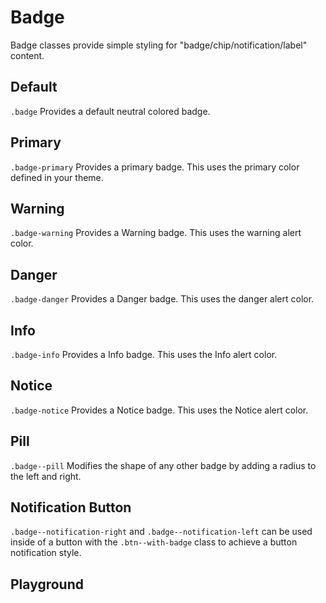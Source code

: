 
# Badge

Badge classes provide simple styling for "badge/chip/notification/label" content.

## Default

`.badge` Provides a default neutral colored badge.

<Canvas withToolbar>
  <Story id='components-badge--default' />
</Canvas>

## Primary

`.badge-primary` Provides a primary badge. This uses the primary color defined in your theme.

<Canvas withToolbar>
  <Story id='components-badge--primary' />
</Canvas>

## Warning

`.badge-warning` Provides a Warning badge. This uses the warning alert color.

<Canvas withToolbar>
  <Story id='components-badge--warning' />
</Canvas>

## Danger

`.badge-danger` Provides a Danger badge. This uses the danger alert color.

<Canvas withToolbar>
  <Story id='components-badge--danger' />
</Canvas>

## Info

`.badge-info` Provides a Info badge. This uses the Info alert color.

<Canvas withToolbar>
  <Story id='components-badge--info' />
</Canvas>

## Notice

`.badge-notice` Provides a Notice badge. This uses the Notice alert color.

<Canvas withToolbar>
  <Story id='components-badge--notice' />
</Canvas>

## Pill

`.badge--pill` Modifies the shape of any other badge by adding a radius to the left and right.

<Canvas withToolbar>
  <Story id='components-badge--pill' />
</Canvas>

## Notification Button

`.badge--notification-right` and `.badge--notification-left` can be used inside of a button with the `.btn--with-badge` class to achieve a button notification style.

<Canvas withToolbar>
  <Story id='components-badge--notification-button' />
</Canvas>

## Playground

<Primary/>
<ArgsTable of='.' story='^'/>

